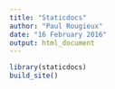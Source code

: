 ```yaml
---
title: "Staticdocs"
author: "Paul Rougieux"
date: "16 February 2016"
output: html_document
---
```



```r
library(staticdocs)
build_site()
```
